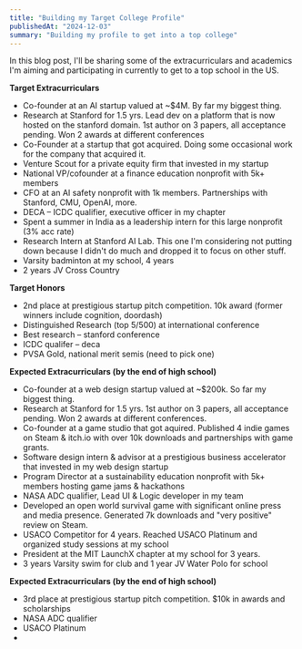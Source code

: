 ```yaml
---
title: "Building my Target College Profile"
publishedAt: "2024-12-03"
summary: "Building my profile to get into a top college"
---
```


In this blog post, I'll be sharing some of the extracurriculars and academics I'm aiming and participating in currently to get to a top school in the US.

**Target Extracurriculars**

- Co-founder at an AI startup valued at ~$4M. By far my biggest thing.
- Research at Stanford for 1.5 yrs. Lead dev on a platform that is now hosted on the stanford domain. 1st author on 3 papers, all acceptance pending. Won 2 awards at different conferences
- Co-Founder at a startup that got acquired. Doing some occasional work for the company that acquired it.
- Venture Scout for a private equity firm that invested in my startup
- National VP/cofounder at a finance education nonprofit with 5k+ members
- CFO at an AI safety nonprofit with 1k members. Partnerships with Stanford, CMU, OpenAI, more.
- DECA – ICDC qualifier, executive officer in my chapter
- Spent a summer in India as a leadership intern for this large nonprofit (3% acc rate)
- Research Intern at Stanford AI Lab. This one I'm considering not putting down because I didn't do much and dropped it to focus on other stuff.
- Varsity badminton at my school, 4 years
- 2 years JV Cross Country

**Target Honors**

- 2nd place at prestigious startup pitch competition. 10k award (former winners include cognition, doordash)
- Distinguished Research (top 5/500) at international conference
- Best research – stanford conference
- ICDC qualifer – deca
- PVSA Gold, national merit semis (need to pick one)

**Expected Extracurriculars (by the end of high school)**

- Co-founder at a web design startup valued at ~$200k. So far my biggest thing.
- Research at Stanford for 1.5 yrs. 1st author on 3 papers, all acceptance pending. Won 2 awards at different conferences.
- Co-founder at a game studio that got aquired. Published 4 indie games on Steam & itch.io with over 10k downloads and partnerships with game grants.
- Software design intern & advisor at a prestigious business accelerator that invested in my web design startup
- Program Director at a sustainability education nonprofit with 5k+ members hosting game jams & hackathons
- NASA ADC qualifier, Lead UI & Logic developer in my team
- Developed an open world survival game with significant online press and media presence. Generated 7k downloads and "very positive" review on Steam.
- USACO Competitor for 4 years. Reached USACO Platinum and organized study sessions at my school
- President at the MIT LaunchX chapter at my school for 3 years. 
- 3 years Varsity swim for club and 1 year JV Water Polo for school

**Expected Extracurriculars (by the end of high school)**

- 3rd place at prestigious startup pitch competition. $10k in awards and scholarships
- NASA ADC qualifier
- USACO Platinum
- 